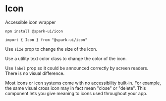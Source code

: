 


<Meta of={IconStories} />

# Icon

Accessible icon wrapper

<StoryHeading label="Install" />

```
npm install @spark-ui/icon
```

<StoryHeading label="Import" />

```
import { Icon } from "@spark-ui/icon"
```

<StoryHeading label="Props" />

<ArgsTable of={Icon} />

<StoryHeading label="Default" />

<Canvas>
  <Story of={IconStories.Default} />
</Canvas>

<StoryHeading label="Sizes" />

Use `size` prop to change the size of the icon.

<Canvas>
  <Story of={IconStories.Sizes} />
</Canvas>

<StoryHeading label="Colors" />

Use a utility text color class to change the color of the icon.

<Canvas>
  <Story of={IconStories.Colors} />
</Canvas>

<StoryHeading label="Label" />

Use `label` prop so it could be announced correctly by screen readers. There is no visual difference.

<Canvas>
  <Story of={IconStories.Label} />
</Canvas>

<StoryHeading label="Accessibility" />

Most icons or icon systems come with no accessibility built-in. For example, the same visual cross icon may in fact mean "close" or "delete". This component lets you give meaning to icons used throughout your app.
